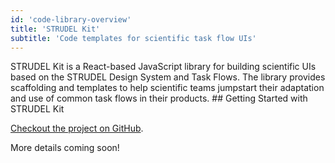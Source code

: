 ```yaml
---
id: 'code-library-overview'
title: 'STRUDEL Kit'
subtitle: 'Code templates for scientific task flow UIs'
---
```


<Hero>
  STRUDEL Kit is a React-based JavaScript library for building scientific UIs based on the STRUDEL Design System and Task Flows. The library provides scaffolding and templates to help scientific teams jumpstart their adaptation and use of common task flows in their products.
</Hero>
<PageContainer> 
  ## Getting Started with STRUDEL Kit
  
  [Checkout the project on GitHub](https://github.com/strudel-science/strudel-kit).

  More details coming soon!
</PageContainer> 